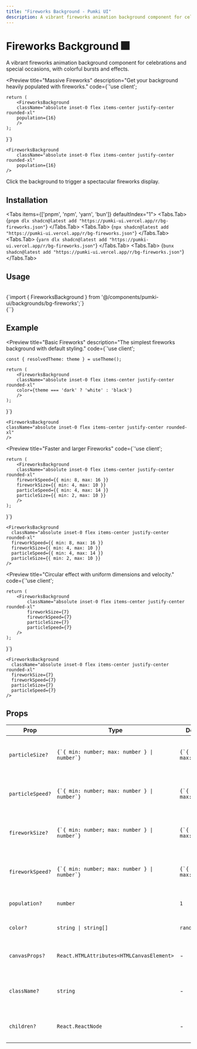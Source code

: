 ```yaml
---
title: "Fireworks Background - Pumki UI"
description: A vibrant fireworks animation background component for celebrations and special occasions, with colorful bursts and effects.
---
```



# Fireworks Background 🎆

A vibrant fireworks animation background component for celebrations and special occasions, with colorful bursts and effects.

<Preview 
  title="Massive Fireworks"
  description="Get your background heavily populated with fireworks."
  code={`'use client';
 

    return (
        <FireworksBackground
        className="absolute inset-0 flex items-center justify-center rounded-xl"
        population={16}
        />
    );
}`}
>

    <FireworksBackground
        className="absolute inset-0 flex items-center justify-center rounded-xl"
        population={16}
    />

</Preview>

<Callout>Click the background to trigger a spectacular fireworks display.</Callout>

## Installation

<Tabs items={['pnpm', 'npm', 'yarn', 'bun']} defaultIndex="1">
  <Tabs.Tab>
    <CodeBlock language="bash">
      {`pnpm dlx shadcn@latest add "https://pumki-ui.vercel.app/r/bg-fireworks.json"`}
    </CodeBlock>
  </Tabs.Tab>
  <Tabs.Tab>
    <CodeBlock language="bash">
      {`npx shadcn@latest add "https://pumki-ui.vercel.app/r/bg-fireworks.json"`}
    </CodeBlock>
  </Tabs.Tab>
  <Tabs.Tab>
    <CodeBlock language="bash">
      {`yarn dlx shadcn@latest add "https://pumki-ui.vercel.app/r/bg-fireworks.json"`}
    </CodeBlock>
  </Tabs.Tab>
  <Tabs.Tab>
    <CodeBlock language="bash">
      {`bunx shadcn@latest add "https://pumki-ui.vercel.app/r/bg-fireworks.json"`}
    </CodeBlock>
  </Tabs.Tab>
</Tabs>


## Usage

<br/>

<CodeBlock language="typescript">
    {`import { FireworksBackground } from '@/components/pumki-ui/backgrounds/bg-fireworks';`}
</CodeBlock>

<br/>

<CodeBlock language="typescript">
    {`<FireworksBackground />`}
</CodeBlock>

## Example

<Preview 
  title="Basic Fireworks"
  description="The simplest fireworks background with default styling."
  code={`'use client';
 
    const { resolvedTheme: theme } = useTheme();
    
    return (
        <FireworksBackground
        className="absolute inset-0 flex items-center justify-center rounded-xl"
        color={theme === 'dark' ? 'white' : 'black'}
        />
    );
}`}
>

    <FireworksBackground
    className="absolute inset-0 flex items-center justify-center rounded-xl"
    />

</Preview>

<Preview 
  title="Faster and larger Fireworks"
  code={`'use client';
 
 
    return (
        <FireworksBackground
        className="absolute inset-0 flex items-center justify-center rounded-xl"
        fireworkSpeed={{ min: 8, max: 16 }}
        fireworkSize={{ min: 4, max: 10 }}
        particleSpeed={{ min: 4, max: 14 }}
        particleSize={{ min: 2, max: 10 }}
        />
    );
}`}
>

    <FireworksBackground
      className="absolute inset-0 flex items-center justify-center rounded-xl"
      fireworkSpeed={{ min: 8, max: 16 }}
      fireworkSize={{ min: 4, max: 10 }}
      particleSpeed={{ min: 4, max: 14 }}
      particleSize={{ min: 2, max: 10 }}
    />

</Preview>

<Preview 
  title="Circular effect with uniform dimensions and velocity."
  code={`'use client';
 
 
    return (
        <FireworksBackground
            className="absolute inset-0 flex items-center justify-center rounded-xl"
            fireworkSize={7}
            fireworkSpeed={7}
            particleSize={7}
            particleSpeed={7}
        />
    );
}`}
>

    <FireworksBackground
      className="absolute inset-0 flex items-center justify-center rounded-xl"
      fireworkSize={7}
      fireworkSpeed={7}
      particleSize={7}
      particleSpeed={7}
    />

</Preview>

## Props


<PumkiTableStyles />

<PumkiTable>
  <table className="pumki-table">
    <thead>
      <tr>
        <th>Prop</th>
        <th>Type</th>
        <th>Default</th>
        <th>Description</th>
      </tr>
    </thead>
    <tbody>
      <tr>
        <td><code>particleSize?</code></td>
        <td><code>{`{ min: number; max: number } | number`}</code></td>
        <td><code>{`{ min: 1, max: 5 }`}</code></td>
        <td>Size of each particle (range or fixed).</td>
      </tr>
      <tr>
        <td><code>particleSpeed?</code></td>
        <td><code>{`{ min: number; max: number } | number`}</code></td>
        <td><code>{`{ min: 2, max: 7 }`}</code></td>
        <td>Speed of each particle (range or fixed).</td>
      </tr>
      <tr>
        <td><code>fireworkSize?</code></td>
        <td><code>{`{ min: number; max: number } | number`}</code></td>
        <td><code>{`{ min: 2, max: 5 }`}</code></td>
        <td>Size of the firework burst (range or fixed).</td>
      </tr>
      <tr>
        <td><code>fireworkSpeed?</code></td>
        <td><code>{`{ min: number; max: number } | number`}</code></td>
        <td><code>{`{ min: 4, max: 8 }`}</code></td>
        <td>Speed of the firework burst (range or fixed).</td>
      </tr>
      <tr>
        <td><code>population?</code></td>
        <td><code>number</code></td>
        <td><code>1</code></td>
        <td>Number of fireworks on screen.</td>
      </tr>
      <tr>
        <td><code>color?</code></td>
        <td><code>string | string[]</code></td>
        <td><code>randColor()</code></td>
        <td>Color(s) of the fireworks.</td>
      </tr>
      <tr>
        <td><code>canvasProps?</code></td>
        <td><code>React.HTMLAttributes&lt;HTMLCanvasElement&gt;</code></td>
        <td>-</td>
        <td>Props passed to the canvas element.</td>
      </tr>
      <tr>
        <td><code>className?</code></td>
        <td><code>string</code></td>
        <td>-</td>
        <td>Custom class names for the container.</td>
      </tr>
      <tr>
        <td><code>children?</code></td>
        <td><code>React.ReactNode</code></td>
        <td>-</td>
        <td>Custom children to render inside.</td>
      </tr>
    </tbody>
  </table>
</PumkiTable>

